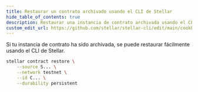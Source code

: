 ```yaml
---
title: Restaurar un contrato archivado usando el CLI de Stellar
hide_table_of_contents: true
description: Restaurar una instancia de contrato archivada usando el CLI de Stellar
custom_edit_url: https://github.com/stellar/stellar-cli/edit/main/cookbook/restore-contract-instance.mdx
---
```


Si tu instancia de contrato ha sido archivada, se puede restaurar fácilmente usando el CLI de Stellar.

```bash
stellar contract restore \
    --source S... \
    --network testnet \
    --id C... \
    --durability persistent
```
